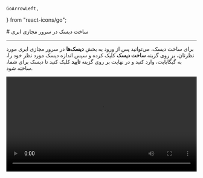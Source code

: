     GoArrowLeft,
} from "react-icons/go";


<Layout>
<Head>
<title>مستندات ساخت دیسک در سرور مجازی ابری - لیارا</title>

<meta property="og:title" content="مستندات خدمات رایانش ابری لیارا" />
<meta property="og:description" content="مستندات مربوط به نحوه ساخت دیسک سرور مجازی در کنسول لیارا"  />
</Head>
# ساخت دیسک در سرور مجازی ابری

<hr className="mb-2" />

برای ساخت دیسک، می‌توانید پس از ورود به بخش **دیسک‌ها** در سرور مجازی ابری مورد نظرتان، بر روی گزینه  **ساخت دیسک** کلیک کرده و سپس اندازه دیسک مورد نظر خود را، به گیگابایت، وارد کنید و در نهایت
بر روی گزینه **تایید** کلیک کنید تا دیسک برای شما، ساخته شود. 

<div className="h-4" />
<video
  src="https://media.liara.ir/vps/create-disk-for-cloud-server-using-console.mp4"
  controls="controls"
  className="block w-full"
  width="100%"
/>
<div className="h-4" />



</Layout>